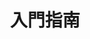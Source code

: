 ---
source-updated-at: 2025-05-16T04:52:11.000Z
translation-updated-at: 2025-05-25T20:31:10.974Z
title: 入門指南
description: 學習如何使用 Next.js 建立全端網頁應用程式。
---
